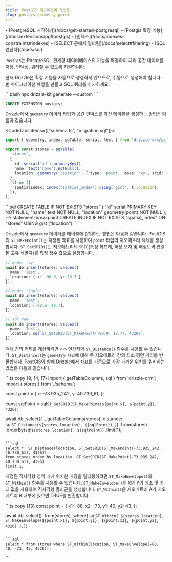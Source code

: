 ```yaml
---
title: PostGIS 지오메트리 포인트
slug: postgis-geometry-point
---
```



<Prerequisites>
- [PostgreSQL 시작하기](/docs/get-started-postgresql)
- [Postgis 확장 기능](/docs/extensions/pg#postgis)
- [인덱스](/docs/indexes-constraints#indexes)
- [SELECT 문에서 필터링](/docs/select#filtering)
- [SQL 연산자](/docs/sql)
</Prerequisites>

`PostGIS`는 PostgreSQL 관계형 데이터베이스의 기능을 확장하여 지리 공간 데이터를 저장, 인덱싱, 쿼리할 수 있도록 지원합니다.

현재 Drizzle은 확장 기능을 자동으로 생성하지 않으므로, 수동으로 생성해야 합니다. 빈 마이그레이션 파일을 만들고 SQL 쿼리를 추가하세요.

<Section>
```bash
npx drizzle-kit generate --custom
```

```sql
CREATE EXTENSION postgis;
```
</Section>

Drizzle에서 `geometry` 데이터 타입과 공간 인덱스를 가진 테이블을 생성하는 방법은 다음과 같습니다.

<CodeTabs items={["schema.ts", "migration.sql"]}>
  <CodeTab>
  ```ts copy {8, 11}
  import { geometry, index, pgTable, serial, text } from 'drizzle-orm/pg-core';

  export const stores = pgTable(
    'stores',
    {
      id: serial('id').primaryKey(),
      name: text('name').notNull(),
      location: geometry('location', { type: 'point', mode: 'xy', srid: 4326 }).notNull(),
    },
    (t) => ({
      spatialIndex: index('spatial_index').using('gist', t.location),
    }),
  );
  ```
  </CodeTab>
  ```sql
  CREATE TABLE IF NOT EXISTS "stores" (
	  "id" serial PRIMARY KEY NOT NULL,
	  "name" text NOT NULL,
	  "location" geometry(point) NOT NULL
  );
  --> statement-breakpoint
  CREATE INDEX IF NOT EXISTS "spatial_index" ON "stores" USING gist ("location");
  ```
</CodeTabs>

Drizzle에서 `geometry` 데이터를 테이블에 삽입하는 방법은 다음과 같습니다. PostGIS의 `ST_MakePoint()`는 지정된 좌표를 사용하여 `point` 타입의 지오메트리 객체를 생성합니다. `ST_SetSRID()`는 지오메트리의 `SRID`(특정 좌표계, 허용 오차 및 해상도와 연결된 고유 식별자)를 특정 정수 값으로 설정합니다.

```ts {4, 10, 16}
// mode: 'xy'
await db.insert(stores).values({
  name: 'Test',
  location: { x: -90.9, y: 18.7 },
});

// mode: 'tuple'
await db.insert(stores).values({
  name: 'Test',
  location: [-90.9, 18.7],
});

// sql raw
await db.insert(stores).values({
  name: 'Test',
  location: sql`ST_SetSRID(ST_MakePoint(-90.9, 18.7), 4326)`,
});
```

객체 간의 거리를 계산하려면 `<->` 연산자와 `ST_Distance()` 함수를 사용할 수 있습니다. `ST_Distance()`는 `geometry 타입`에 대해 두 지오메트리 간의 최소 평면 거리를 반환합니다. PostGIS와 함께 Drizzle에서 좌표를 기준으로 가장 가까운 위치를 쿼리하는 방법은 다음과 같습니다.

<Section>
```ts copy {9, 14, 17}
import { getTableColumns, sql } from 'drizzle-orm';
import { stores } from './schema';

const point = {
  x: -73.935_242,
  y: 40.730_61,
};

const sqlPoint = sql`ST_SetSRID(ST_MakePoint(${point.x}, ${point.y}), 4326)`;

await db
  .select({
    ...getTableColumns(stores),
    distance: sql`ST_Distance(${stores.location}, ${sqlPoint})`,
  })
  .from(stores)
  .orderBy(sql`${stores.location}  ${sqlPoint}`)
  .limit(1);
```

```sql
select *, ST_Distance(location, ST_SetSRID(ST_MakePoint(-73.935_242, 40.730_61), 4326))
from stores order by location  ST_SetSRID(ST_MakePoint(-73.935_242, 40.730_61), 4326)
limit 1;
```
</Section>

지정된 직사각형 영역 내에 위치한 매장을 필터링하려면 `ST_MakeEnvelope()`와 `ST_Within()` 함수를 사용할 수 있습니다. `ST_MakeEnvelope()`는 X와 Y의 최소 및 최대 값을 사용하여 직사각형 폴리곤을 생성합니다. `ST_Within()`은 지오메트리 A가 지오메트리 B 내부에 있으면 TRUE를 반환합니다.

<Section>
```ts copy {13}
const point = {
  x1: -88,
  x2: -73,
  y1: 40,
  y2: 43,
};

await db
  .select()
  .from(stores)
  .where(
    sql`ST_Within(
      ${stores.location}, ST_MakeEnvelope(${point.x1}, ${point.y1}, ${point.x2}, ${point.y2}, 4326)
    )`,
  );
```

```sql
select * from stores where ST_Within(location, ST_MakeEnvelope(-88, 40, -73, 43, 4326));
```
</Section>
```


